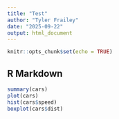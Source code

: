 ```yaml
---
title: "Test"
author: "Tyler Frailey"
date: "2025-09-22"
output: html_document
---
```


```r
knitr::opts_chunk$set(echo = TRUE)
```

## R Markdown
```r
summary(cars)
plot(cars)
hist(cars$speed)
boxplot(cars$dist)
```